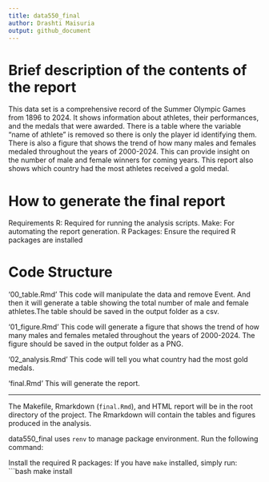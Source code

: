 ```yaml
---
title: data550_final
author: Drashti Maisuria
output: github_document
---
```


# Brief description of the contents of the report
This data set is a comprehensive record of the Summer Olympic Games from 1896
to 2024. It shows information about athletes, their performances, and the medals that
were awarded. There is a table where the variable “name of athlete” is removed 
so there is only the player id identifying them. There is also a figure that 
shows the trend of how many males and females medaled throughout the years of 
2000-2024. This can provide insight on the number of male and female winners 
for coming years. This report also shows which country had the most athletes 
received a gold medal.

# How to generate the final report
Requirements
R: Required for running the analysis scripts.
Make: For automating the report generation.
R Packages: Ensure the required R packages are installed

# Code Structure
'00_table.Rmd'
This code will manipulate the data and remove Event. And then it will generate a 
table showing the total number of male and female athletes.The table should be 
saved in the output folder as a csv.

'01_figure.Rmd'
This code will generate a figure that shows the trend of how many males and 
females metaled throughout the years of 2000-2024. The figure should be saved in 
the output folder as a PNG. 

'02_analysis.Rmd'
This code will tell you what country had the most gold medals. 

'final.Rmd' 
This will generate the report. 

-------------------------------------------------------------------------------

The Makefile, Rmarkdown (`final.Rmd`), and HTML report will be in the root 
directory of the project. The Rmarkdown will contain the tables and figures 
produced in the analysis.

data550_final uses `renv` to manage package environment. Run the following command:

Install the required R packages:
   If you have `make` installed, simply run:
   ```bash
   make install
   
   












